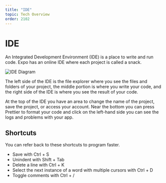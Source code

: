 ```yaml
---
title: "IDE"
topic: Tech Overview
order: 2102
---
```


# IDE

An Integrated Development Environment (IDE) is a place to write and run code.
Expo has an online IDE where each project is called a snack.

![IDE Diagram](./ide-markup.png)

The left side of the IDE is the file explorer where you see the files and folders of your project, the middle portion is where you write your code,
and the right side of the IDE is where you see the result of your code.

At the top of the IDE you have an area to change the name of the project, save the project, or access your account.
Near the bottom you can press Prettier to format your code and click on the left-hand side you can see the logs and problems with your app.

## Shortcuts

You can refer back to these shortcuts to program faster.

- Save with Ctrl + S
- Unindent with Shift + Tab
- Delete a line with Ctrl + K
- Select the next instance of a word with multiple cursors with Ctrl + D
- Toggle comments with Ctrl + /
